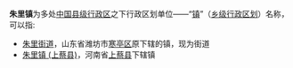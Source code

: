 '''朱里镇'''为多处[[中华人民共和国行政区划|中国]][[县级行政区|县级行政区]]之下行政区划单位——“[[镇|镇]]”（[[乡级行政区划|乡级行政区划]]）名称，可以指:

* [[朱里街道|朱里街道]]，山东省潍坊市[[寒亭区|寒亭区]]原下辖的镇，现为街道
* [[朱里镇_(上蔡县)|朱里镇 (上蔡县)]]，河南省[[上蔡县|上蔡县]]下辖镇

{{disambig|Z朱里镇|Cat=三字中国镇名消歧义}}